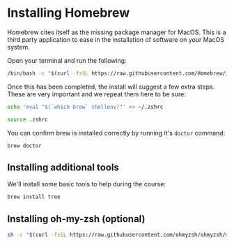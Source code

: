 # Installing Homebrew

Homebrew cites itself as the missing package manager for MacOS. This is a third
party application to ease in the installation of software on your MacOS system.

Open your terminal and run the following:

```sh copy
/bin/bash -c "$(curl -fsSL https://raw.githubusercontent.com/Homebrew/install/HEAD/install.sh)"
```

Once this has been completed, the install will suggest a few extra steps. These
are very important and we repeat them here to be sure:

```sh copy
echo 'eval "$(`which brew` shellenv)"' >> ~/.zshrc
```

```sh copy
source .zshrc
```

You can confirm brew is installed correctly by running it's `doctor` command:

```sh copy
brew doctor
```

## Installing additional tools

We'll install some basic tools to help during the course:

```sh copy
brew install tree
```

## Installing oh-my-zsh (optional)

```sh copy
sh -c "$(curl -fsSL https://raw.githubusercontent.com/ohmyzsh/ohmyzsh/master/tools/install.sh)"
```
